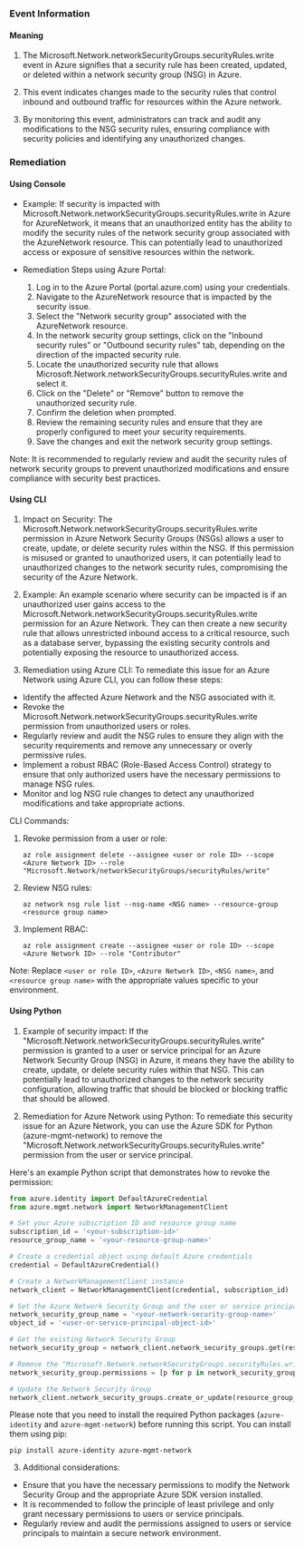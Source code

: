 
### Event Information

#### Meaning

1. The Microsoft.Network.networkSecurityGroups.securityRules.write event in Azure signifies that a security rule has been created, updated, or deleted within a network security group (NSG) in Azure.

2. This event indicates changes made to the security rules that control inbound and outbound traffic for resources within the Azure network.

3. By monitoring this event, administrators can track and audit any modifications to the NSG security rules, ensuring compliance with security policies and identifying any unauthorized changes.

### Remediation

#### Using Console

- Example: If security is impacted with Microsoft.Network.networkSecurityGroups.securityRules.write in Azure for AzureNetwork, it means that an unauthorized entity has the ability to modify the security rules of the network security group associated with the AzureNetwork resource. This can potentially lead to unauthorized access or exposure of sensitive resources within the network.

- Remediation Steps using Azure Portal:
  1. Log in to the Azure Portal (portal.azure.com) using your credentials.
  2. Navigate to the AzureNetwork resource that is impacted by the security issue.
  3. Select the "Network security group" associated with the AzureNetwork resource.
  4. In the network security group settings, click on the "Inbound security rules" or "Outbound security rules" tab, depending on the direction of the impacted security rule.
  5. Locate the unauthorized security rule that allows Microsoft.Network.networkSecurityGroups.securityRules.write and select it.
  6. Click on the "Delete" or "Remove" button to remove the unauthorized security rule.
  7. Confirm the deletion when prompted.
  8. Review the remaining security rules and ensure that they are properly configured to meet your security requirements.
  9. Save the changes and exit the network security group settings.

Note: It is recommended to regularly review and audit the security rules of network security groups to prevent unauthorized modifications and ensure compliance with security best practices.

#### Using CLI

1. Impact on Security: The Microsoft.Network.networkSecurityGroups.securityRules.write permission in Azure Network Security Groups (NSGs) allows a user to create, update, or delete security rules within the NSG. If this permission is misused or granted to unauthorized users, it can potentially lead to unauthorized changes to the network security rules, compromising the security of the Azure Network.

2. Example: An example scenario where security can be impacted is if an unauthorized user gains access to the Microsoft.Network.networkSecurityGroups.securityRules.write permission for an Azure Network. They can then create a new security rule that allows unrestricted inbound access to a critical resource, such as a database server, bypassing the existing security controls and potentially exposing the resource to unauthorized access.

3. Remediation using Azure CLI: To remediate this issue for an Azure Network using Azure CLI, you can follow these steps:

- Identify the affected Azure Network and the NSG associated with it.
- Revoke the Microsoft.Network.networkSecurityGroups.securityRules.write permission from unauthorized users or roles.
- Regularly review and audit the NSG rules to ensure they align with the security requirements and remove any unnecessary or overly permissive rules.
- Implement a robust RBAC (Role-Based Access Control) strategy to ensure that only authorized users have the necessary permissions to manage NSG rules.
- Monitor and log NSG rule changes to detect any unauthorized modifications and take appropriate actions.

CLI Commands:
1. Revoke permission from a user or role:
   ```
   az role assignment delete --assignee <user or role ID> --scope <Azure Network ID> --role "Microsoft.Network/networkSecurityGroups/securityRules/write"
   ```

2. Review NSG rules:
   ```
   az network nsg rule list --nsg-name <NSG name> --resource-group <resource group name>
   ```

3. Implement RBAC:
   ```
   az role assignment create --assignee <user or role ID> --scope <Azure Network ID> --role "Contributor"
   ```

Note: Replace `<user or role ID>`, `<Azure Network ID>`, `<NSG name>`, and `<resource group name>` with the appropriate values specific to your environment.

#### Using Python

1. Example of security impact: If the "Microsoft.Network.networkSecurityGroups.securityRules.write" permission is granted to a user or service principal for an Azure Network Security Group (NSG) in Azure, it means they have the ability to create, update, or delete security rules within that NSG. This can potentially lead to unauthorized changes to the network security configuration, allowing traffic that should be blocked or blocking traffic that should be allowed.

2. Remediation for Azure Network using Python: To remediate this security issue for an Azure Network, you can use the Azure SDK for Python (azure-mgmt-network) to remove the "Microsoft.Network.networkSecurityGroups.securityRules.write" permission from the user or service principal.

Here's an example Python script that demonstrates how to revoke the permission:

```python
from azure.identity import DefaultAzureCredential
from azure.mgmt.network import NetworkManagementClient

# Set your Azure subscription ID and resource group name
subscription_id = '<your-subscription-id>'
resource_group_name = '<your-resource-group-name>'

# Create a credential object using default Azure credentials
credential = DefaultAzureCredential()

# Create a NetworkManagementClient instance
network_client = NetworkManagementClient(credential, subscription_id)

# Set the Azure Network Security Group and the user or service principal object ID
network_security_group_name = '<your-network-security-group-name>'
object_id = '<user-or-service-principal-object-id>'

# Get the existing Network Security Group
network_security_group = network_client.network_security_groups.get(resource_group_name, network_security_group_name)

# Remove the "Microsoft.Network.networkSecurityGroups.securityRules.write" permission from the user or service principal
network_security_group.permissions = [p for p in network_security_group.permissions if p not in ['Microsoft.Network/networkSecurityGroups/securityRules/write']]

# Update the Network Security Group
network_client.network_security_groups.create_or_update(resource_group_name, network_security_group_name, network_security_group)
```

Please note that you need to install the required Python packages (`azure-identity` and `azure-mgmt-network`) before running this script. You can install them using pip:

```
pip install azure-identity azure-mgmt-network
```

3. Additional considerations:
- Ensure that you have the necessary permissions to modify the Network Security Group and the appropriate Azure SDK version installed.
- It is recommended to follow the principle of least privilege and only grant necessary permissions to users or service principals.
- Regularly review and audit the permissions assigned to users or service principals to maintain a secure network environment.

